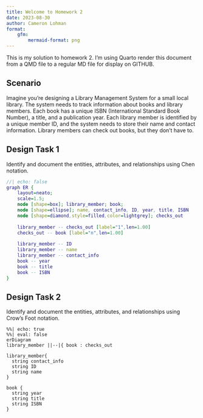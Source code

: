 ```yaml
---
title: Welcome to Homework 2
date: 2023-08-30
author: Cameron Lohman
format:
    gfm:
        mermaid-format: png
---
```


This is my solution to homework 2. I'm using Quarto render this document from a QMD file to a regular
MD file for display on GITHUB.

## Scenario

Imagine you're designing a Library Management System for a small local library. The system needs to track information about books and library members. Each book has a unique ISBN (International Standard Book Number), a title, and a publication year. Each library member is identified by a unique member ID, and the system needs to store their name and contact information. Library members can check out books, but they don’t have to.

## Design Task 1

Identify and document the entities, attributes, and relationships using Chen notation.

```dot
//| echo: false
graph ER {
    layout=neato;
    scale=1.5;
    node [shape=box]; library_member; book;
    node [shape=ellipse]; name, contact_info, ID, year, title, ISBN
    node [shape=diamond,style=filled,color=lightgrey]; checks_out
    
    library_member -- checks_out [label="1",len=1.00]
    checks_out -- book [label="n",len=1.00]
    
    library_member -- ID
    library_member -- name
    library_member -- contact_info
    book -- year
    book -- title
    book -- ISBN
}
```

## Design Task 2

Identify and document the entities, attributes, and relationships using Crow’s Foot notation.

```mermaid
%%| echo: true
%%| eval: false
erDiagram
library_member ||--|{ book : checks_out

library_member{
  string contact_info
  string ID
  string name
}

book {
  string year
  string title
  string ISBN
}
```

